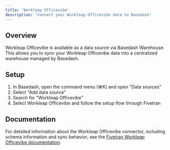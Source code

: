 ```yaml
---
title: 'Workleap Officevibe'
description: 'Connect your Workleap Officevibe data to Basedash'
---
```


## Overview

Workleap Officevibe is available as a data source via Basedash Warehouse. This allows you to sync your Workleap Officevibe data into a centralized warehouse managed by Basedash.

## Setup

1. In Basedash, open the command menu (⌘K) and open "Data sources"
2. Select "Add data source"
3. Search for "Workleap Officevibe"
4. Select Workleap Officevibe and follow the setup flow through Fivetran

## Documentation

For detailed information about the Workleap Officevibe connector, including schema information and sync behavior, see the [Fivetran Workleap Officevibe documentation](https://fivetran.com/docs/connectors/applications/workleap-officevibe).
